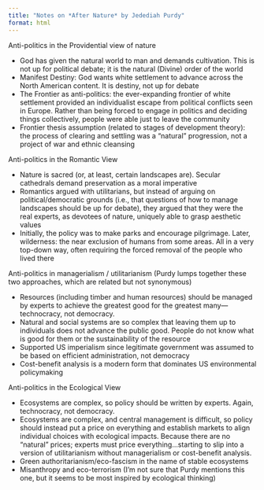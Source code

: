 ```yaml
---
title: "Notes on *After Nature* by Jedediah Purdy"
format: html
---
```



Anti-politics in the Providential view of nature

- God has given the natural world to man and demands cultivation. This is not up for political debate; it is the natural (Divine) order of the world
- Manifest Destiny: God wants white settlement to advance across the North American content. It is destiny, not up for debate
- The Frontier as anti-politics: the ever-expanding frontier of white settlement provided an individualist escape from political conflicts seen in Europe. Rather than being forced to engage in politics and deciding things collectively, people were able just to leave the community
- Frontier thesis assumption (related to stages of development theory): the process of clearing and settling was a "natural" progression, not a project of war and ethnic cleansing

Anti-politics in the Romantic View

- Nature is sacred (or, at least, certain landscapes are). Secular cathedrals demand preservation as a moral imperative
- Romantics argued with utilitarians, but instead of arguing on political/democratic grounds (i.e., that questions of how to manage landscapes should be up for debate), they argued that they were the real experts, as devotees of nature, uniquely able to grasp aesthetic values
- Initially, the policy was to make parks and encourage pilgrimage. Later, wilderness: the near exclusion of humans from some areas. All in a very top-down way, often requiring the forced removal of the people who lived there

Anti-politics in managerialism / utilitarianism (Purdy lumps together these two approaches, which are related but not synonymous)

- Resources (including timber and human resources) should be managed by experts to achieve the greatest good for the greatest many—technocracy, not democracy. 
- Natural and social systems are so complex that leaving them up to individuals does not advance the public good. People do not know what is good for them or the sustainability of the resource
- Supported US imperialism since legitimate government was assumed to be based on efficient administration, not democracy
- Cost-benefit analysis is a modern form that dominates US environmental policymaking

Anti-politics in the Ecological View

- Ecosystems are complex, so policy should be written by experts. Again, technocracy, not democracy. 
- Ecosystems are complex, and central management is difficult, so policy should instead put a price on everything and establish markets to align individual choices with ecological impacts. Because there are no "natural" prices; experts must price everything...starting to slip into a version of utilitarianism without managerialism or cost-benefit analysis. 
- Green authoritarianism/eco-fascism in the name of stable ecosystems
- Misanthropy and eco-terrorism (I'm not sure that Purdy mentions this one, but it seems to be most inspired by ecological thinking) 
